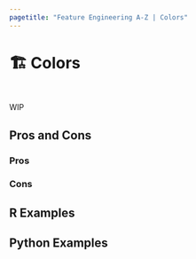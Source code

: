 ```yaml
---
pagetitle: "Feature Engineering A-Z | Colors"
---
```


# 🏗️ Colors {#sec-miscellaneous-color}

::: {style="visibility: hidden; height: 0px;"}
## Colors
:::

WIP

## Pros and Cons

### Pros

### Cons

## R Examples

## Python Examples

